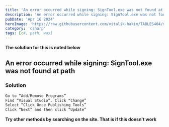 ```yaml
---
title: 'An error occurred while signing: SignTool.exe was not found at path'
description: 'An error occurred while signing: SignTool.exe was not found at path'
pubDate: 'Apr 16 2024'
heroImage: 'https://raw.githubusercontent.com/vitalik-hakim/TABLES404/main/error_b/c%23.png'
category: 'csharp'
tags: [c#, path, was]
---
```


**The solution for this is noted below**

## An error occurred while signing: SignTool.exe was not found at path

### Solution

```csharp
Go to “Add/Remove Programs”
Find “Visual Studio”. Click “Change”
Select “Click Once Publishing Tools”
Click “Next” and then click “Update”
```

**Try other methods by searching on the site. That is if this doesn't work**
